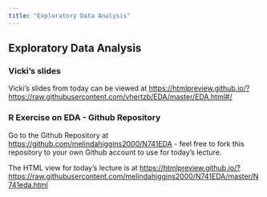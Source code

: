 ```yaml
---
title: "Exploratory Data Analysis"
---
```


## Exploratory Data Analysis

### Vicki's slides

Vicki's slides from today can be viewed at [https://htmlpreview.github.io/?https://raw.githubusercontent.com/vhertzb/EDA/master/EDA.html#/](https://htmlpreview.github.io/?https://raw.githubusercontent.com/vhertzb/EDA/master/EDA.html#/)

### R Exercise on EDA - Github Repository

Go to the Github Repository at [https://github.com/melindahiggins2000/N741EDA](https://github.com/melindahiggins2000/N741EDA) - feel free to fork this repository to your own Github account to use for today's lecture.

The HTML view for today's lecture is at [https://htmlpreview.github.io/?https://raw.githubusercontent.com/melindahiggins2000/N741EDA/master/N741eda.html](https://htmlpreview.github.io/?https://raw.githubusercontent.com/melindahiggins2000/N741EDA/master/N741eda.html)